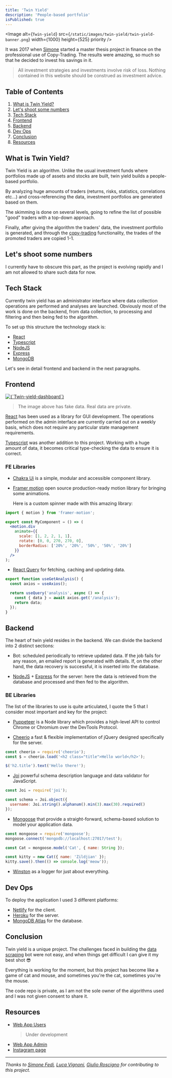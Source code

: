 ```yaml
---
title: 'Twin Yield'
description: 'People-based portfolio'
isPublished: true
---
```


<Image
  alt={`Twin-yield`}
  src={`/static/images/twin-yield/twin-yield-banner.png`}
  width={1000}
  height={525}
  priority
/>

It was 2017 when [Simone](https://www.instagram.com/simone_fedi) started a master thesis project in finance on the professional use of Copy-Trading.
The results were amazing, so much so that he decided to invest his savings in it.

> All investment strategies and investments involve risk of loss. Nothing contained in this website should be construed as investment advice.

## Table of Contents

1.  [What is Twin Yield?](/projects/twin-yield#what-is-twin-yield)
2.  [Let's shoot some numbers](/projects/twin-yield#lets-shoot-some-numbers)
3.  [Tech Stack](/projects/twin-yield#tech-stack)
4.  [Frontend](/projects/twin-yield#frontend)
5.  [Backend](/projects/twin-yield#backend)
6.  [Dev Ops](/projects/twin-yield#dev-ops)
7.  [Conclusion](/projects/twin-yield#conclusion)
8.  [Resources](/projects/twin-yield#resources)

## What is Twin Yield?

Twin Yield is an algorithm. Unlike the usual investment funds where portfolios made up of assets and stocks are built, twin yield builds a people-based portfolio.

By analyzing huge amounts of traders (returns, risks, statistics, correlations etc...) and cross-referencing the data,
investment portfolios are generated based on them.

The skimming is done on several levels, going to refine the list of possible "good" traders with a top-down approach.

Finally, after giving the algorithm the traders' data, the investment portfolio is generated, and through the [copy-trading](https://en.wikipedia.org/wiki/Copy_trading) functionality,
the trades of the promoted traders are copied 1-1.

## Let's shoot some numbers

I currently have to obscure this part, as the project is evolving rapidly and I am not allowed to share such data for now.

## Tech Stack

Currently twin yield has an administrator interface where data collection operations are performed and analyses are launched.
Obviously most of the work is done on the backend, from data collection, to processing and filtering and then being fed to the algorithm.

To set up this structure the technology stack is:

- [React](https://it.reactjs.org/)
- [Typescript](https://www.typescriptlang.org/)
- [NodeJS](https://nodejs.org/it/)
- [Express](https://expressjs.com/)
- [MongoDB](https://www.mongodb.com/)

Let's see in detail frontend and backend in the next paragraphs.

## Frontend

<a aria-label="twin-yield dashboard" href="https://admin.twinyield.app/login">
  <Image
    alt={`Twin-yield-dashboard`}
    src={`/static/images/twin-yield/twin-yield-admin-dashboard.png`}
    width={1000}
    height={593}
  />
</a>

> The image above has fake data. Real data are private.

[React](https://it.reactjs.org/) has been used as a library for GUI development.
The operations performed on the admin interface are currently carried out on a weekly basis,
which does not require any particular state management requirements.

[Typescript](https://www.typescriptlang.org/) was another addition to this project. Working with a huge amount of data,
it becomes critical type-checking the data to ensure it is correct.

### FE Libraries

- [Chakra Ui](https://chakra-ui.com/)
  is a simple, modular and accessible component library.

- [Framer motion](https://www.framer.com/motion/)
  open source production-ready motion library for bringing some animations.

  Here is a custom spinner made with this amazing library:

```jsx
import { motion } from 'framer-motion';

export const MyComponent = () => (
  <motion.div
    animate={{
      scale: [1, 2, 2, 1, 1],
      rotate: [0, 0, 270, 270, 0],
      borderRadius: ['20%', '20%', '50%', '50%', '20%']
    }}
  />
);
```

- [React Query](https://react-query.tanstack.com/)
  for fetching, caching and updating data.

```jsx
export function useGetAnalysis() {
  const axios = useAxios();

  return useQuery('analysis', async () => {
    const { data } = await axios.get('/analysis');
    return data;
  });
}
```

## Backend

The heart of twin yield resides in the backend. We can divide the backend into 2 distinct sections:

- Bot: scheduled periodically to retrieve updated data. If the job fails for any reason, an emailed report is generated with details.
  If, on the other hand, the data recovery is successful, it is inserted into the database.

- [NodeJS](https://nodejs.org/it/) + [Express](https://expressjs.com/) for the server: here the data is retrieved from
  the database and processed and then fed to the algorithm.

### BE Libraries

The list of the libraries to use is quite articulated, I quote the 5 that I consider most important and key for the project:

- [Puppeteer](https://www.npmjs.com/package/puppeteer) is a Node library which provides a high-level API to control Chrome or Chromium over the DevTools Protocol.

- [Cheerio](https://www.npmjs.com/package/cheerio) a fast & flexible implementation of jQuery designed specifically for the server.

```jsx
const cheerio = require('cheerio');
const $ = cheerio.load('<h2 class="title">Hello world</h2>');

$('h2.title').text('Hello there!');
```

- [Joi](https://www.npmjs.com/package/joi) powerful schema description language and data validator for JavaScript.

```jsx
const Joi = require('joi');

const schema = Joi.object({
  username: Joi.string().alphanum().min(3).max(30).required()
});
```

- [Mongoose](https://mongoosejs.com/) that provide a straight-forward, schema-based solution to model your application data.

```jsx
const mongoose = require('mongoose');
mongoose.connect('mongodb://localhost:27017/test');

const Cat = mongoose.model('Cat', { name: String });

const kitty = new Cat({ name: 'Zildjian' });
kitty.save().then(() => console.log('meow'));
```

- [Winston](https://www.npmjs.com/package/winston) as a logger for just about everything.

## Dev Ops

To deploy the application I used 3 different platforms:

- [Netlify](https://www.netlify.com/) for the client.
- [Heroku](https://www.heroku.com/) for the server.
- [MongoDB Atlas](https://www.mongodb.com/atlas) for the database.

## Conclusion

Twin yield is a unique project. The challenges faced in building the [data scraping](https://en.wikipedia.org/wiki/Web_scraping) bot were not easy,
and when things get difficult I can give it my best shot 😎

Everything is working for the moment, but this project has become like a game of cat and mouse, and sometimes you're the cat, sometimes you're the mouse.

The code repo is private, as I am not the sole owner of the algorithms used and I was not given consent to share it.

## Resources

- [Web App Users](https://twinyield.app/)
  > Under development
- [Web App Admin](https://admin.twinyield.app/login)
- [Instagram page](https://www.instagram.com/twinyield/)

---

_Thanks to
[Simone Fedi](https://www.instagram.com/simone_fedi/),
[Luca Vignoni](https://www.instagram.com/luca.vignoni8/),
[Giulio Roscigno](https://www.instagram.com/giulio_roscigno/)
for contributing to this project._
